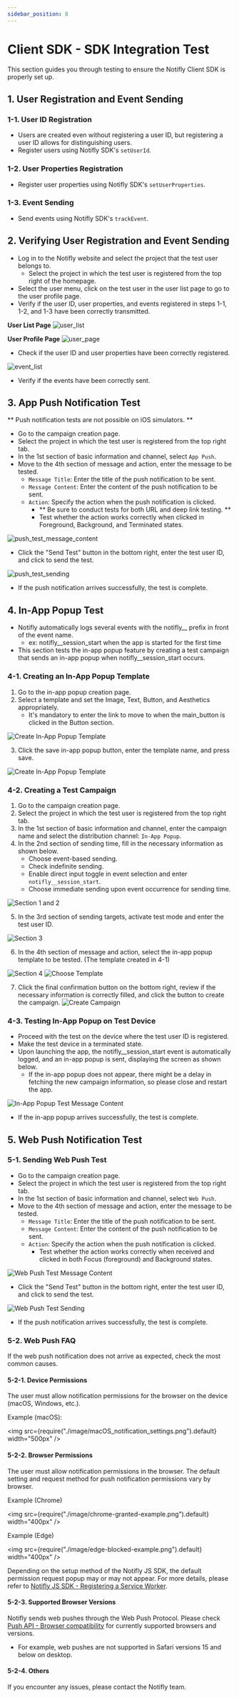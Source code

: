 ```yaml
---
sidebar_position: 8
---
```


# Client SDK - SDK Integration Test

This section guides you through testing to ensure the Notifly Client SDK is properly set up.

## 1. User Registration and Event Sending

### 1-1. User ID Registration

- Users are created even without registering a user ID, but registering a user ID allows for distinguishing users.
- Register users using Notifly SDK's `setUserId`.

### 1-2. User Properties Registration

- Register user properties using Notifly SDK's `setUserProperties`.

### 1-3. Event Sending

- Send events using Notifly SDK's `trackEvent`.

## 2. Verifying User Registration and Event Sending

- Log in to the Notifly website and select the project that the test user belongs to.
  - Select the project in which the test user is registered from the top right of the homepage.
- Select the user menu, click on the test user in the user list page to go to the user profile page.
- Verify if the user ID, user properties, and events registered in steps 1-1, 1-2, and 1-3 have been correctly transmitted.

**User List Page**
![user_list](./image/user_list.png)

**User Profile Page**
![user_page](./image/user_page.png)

- Check if the user ID and user properties have been correctly registered.

![event_list](./image/user_event_list.png)

- Verify if the events have been correctly sent.

## 3. App Push Notification Test

** Push notification tests are not possible on iOS simulators. **

- Go to the campaign creation page.
- Select the project in which the test user is registered from the top right tab.
- In the 1st section of basic information and channel, select `App Push`.
- Move to the 4th section of message and action, enter the message to be tested.
  - `Message Title`: Enter the title of the push notification to be sent.
  - `Message Content`: Enter the content of the push notification to be sent.
  - `Action`: Specify the action when the push notification is clicked.
    - ** Be sure to conduct tests for both URL and deep link testing. **
    - Test whether the action works correctly when clicked in Foreground, Background, and Terminated states.

![push_test_message_content](./image/push_test_content.png)

- Click the "Send Test" button in the bottom right, enter the test user ID, and click to send the test.

![push_test_sending](./image/push_test_result.png)

- If the push notification arrives successfully, the test is complete.

## 4. In-App Popup Test

- Notifly automatically logs several events with the notifly\_\_ prefix in front of the event name.
  - ex: notifly\_\_session_start when the app is started for the first time
- This section tests the in-app popup feature by creating a test campaign that sends an in-app popup when notifly\_\_session_start occurs.

### 4-1. Creating an In-App Popup Template

1. Go to the in-app popup creation page.
2. Select a template and set the Image, Text, Button, and Aesthetics appropriately.
   - It's mandatory to enter the link to move to when the main_button is clicked in the Button section.

![Create In-App Popup Template](./image/in_app_message_test_create_template.png)

3. Click the save in-app popup button, enter the template name, and press save.

![Create In-App Popup Template](./image/in_app_message_test_save_template.png)

### 4-2. Creating a Test Campaign

1. Go to the campaign creation page.
2. Select the project in which the test user is registered from the top right tab.
3. In the 1st section of basic information and channel, enter the campaign name and select the distribution channel: `In-App Popup`.
4. In the 2nd section of sending time, fill in the necessary information as shown below.
   - Choose event-based sending.
   - Check indefinite sending.
   - Enable direct input toggle in event selection and enter `notifly__session_start`.
   - Choose immediate sending upon event occurrence for sending time.

![Section 1 and 2](./image/in_app_message_test_section1and2.png)

5. In the 3rd section of sending targets, activate test mode and enter the test user ID.

![Section 3](./image/in_app_message_test_section3.png)

6. In the 4th section of message and action, select the in-app popup template to be tested. (The template created in 4-1)

![Section 4](./image/in_app_message_test_section4.png)
![Choose Template](./image/in_app_message_test_select_template.png)

7. Click the final confirmation button on the bottom right, review if the necessary information is correctly filled, and click the button to create the campaign.
   ![Create Campaign](./image/in_app_message_test_campaign_review.png)

### 4-3. Testing In-App Popup on Test Device

- Proceed with the test on the device where the test user ID is registered.
- Make the test device in a terminated state.
- Upon launching the app, the notifly\_\_session_start event is automatically logged, and an in-app popup is sent, displaying the screen as shown below.
  - If the in-app popup does not appear, there might be a delay in fetching the new campaign information, so please close and restart the app.

![In-App Popup Test Message Content](./image/in_app_message_test_show_popup.png)

- If the in-app popup arrives successfully, the test is complete.

## 5. Web Push Notification Test

### 5-1. Sending Web Push Test

- Go to the campaign creation page.
- Select the project in which the test user is registered from the top right tab.
- In the 1st section of basic information and channel, select `Web Push`.
- Move to the 4th section of message and action, enter the message to be tested.
  - `Message Title`: Enter the title of the push notification to be sent.
  - `Message Content`: Enter the content of the push notification to be sent.
  - `Action`: Specify the action when the push notification is clicked.
    - Test whether the action works correctly when received and clicked in both Focus (foreground) and Background states.

![Web Push Test Message Content](./image/javacript-sdk/web-push/web_push_test_content.png)

- Click the "Send Test" button in the bottom right, enter the test user ID, and click to send the test.

![Web Push Test Sending](./image/javacript-sdk/web-push/web_push_test_result.png)

- If the push notification arrives successfully, the test is complete.

### 5-2. Web Push FAQ

If the web push notification does not arrive as expected, check the most common causes.

#### 5-2-1. Device Permissions

The user must allow notification permissions for the browser on the device (macOS, Windows, etc.).

Example (macOS):

<img
  src={require("./image/macOS_notification_settings.png").default}
  width="500px"
/>
#### 5-2-2. Browser Permissions

The user must allow notification permissions in the browser. The default setting and request method for push notification permissions vary by browser.

Example (Chrome)

<img
  src={require("./image/chrome-granted-example.png").default}
  width="400px"
/>

Example (Edge)

<img src={require("./image/edge-blocked-example.png").default} width="400px" />

Depending on the setup method of the Notifly JS SDK, the default permission request popup may or may not appear. For more details, please refer to [Notifly JS SDK - Registering a Service Worker](http://docs.notifly.tech/ko/developer-guide/client-sdk/javascript-sdk#2-3-service-worker-%EB%93%B1%EB%A1%9D%ED%95%98%EA%B8%B0).

#### 5-2-3. Supported Browser Versions

Notifly sends web pushes through the Web Push Protocol. Please check [Push API - Browser compatibility](https://developer.mozilla.org/en-US/docs/Web/API/Push_API) for currently supported browsers and versions.

- For example, web pushes are not supported in Safari versions 15 and below on desktop.

#### 5-2-4. Others

If you encounter any issues, please contact the Notifly team.

